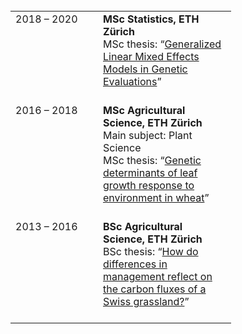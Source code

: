 
<br>
<br>
<br>

<table style="width:70%">
<col width="140">
<tr>
<td valign="top">2018 -- 2020</td>
<td>**MSc Statistics, ETH Zürich** <br> MSc thesis: "[Generalized Linear Mixed Effects Models in Genetic Evaluations](files/MasterThesisSfS.pdf)"<br><br></td>
</tr>
<tr>
<td valign="top">2016 -- 2018</td>
<td>**MSc Agricultural Science, ETH Zürich** <br> Main subject: Plant Science <br> MSc thesis: "[Genetic determinants of leaf growth response to environment in wheat](files/Master_Thesis_text_RZ.pdf)"<br><br></td>
</tr>
<tr>
<td valign="top">2013 -- 2016</td>
<td>**BSc Agricultural Science, ETH Zürich** <br> BSc thesis: "[How do differences in management reflect on the carbon fluxes of a Swiss grassland?](files/Bachelor_Thesis_RZ_nachAbgabe1.pdf)"<br><br></td>
</tr>
</table>
